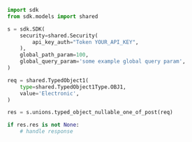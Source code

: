 ```python showLineNumbers copy filename="Typed Object Nullable One Of Post usage example"
import sdk
from sdk.models import shared

s = sdk.SDK(
    security=shared.Security(
        api_key_auth="Token YOUR_API_KEY",
    ),
    global_path_param=100,
    global_query_param='some example global query param',
)

req = shared.TypedObject1(
    type=shared.TypedObject1Type.OBJ1,
    value='Electronic',
)

res = s.unions.typed_object_nullable_one_of_post(req)

if res.res is not None:
    # handle response
```
